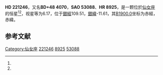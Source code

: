 {{Starbox begin
| name = HD 221246
}}
{{Starbox observe
| epoch = [[J2000.0|J2000.0]]
| constell = [[仙女座|仙女座]]<ref name=SIMBAD>{{cite web
 | url=http://simbad.u-strasbg.fr/simbad/sim-id?Ident=HR+8925
 | title=Pulsating variable Star
 | publisher=Centre de Données astronomiques de Strasbourg
 | work=SIMBAD
 | accessdate=2012-07-13
 | archive-date=2016-03-18
 | archive-url=https://web.archive.org/web/20160318194704/http://simbad.u-strasbg.fr/simbad/sim-id?Ident=HR+8925
 | dead-url=no
 }}</ref><ref name=DATA>{{cite web
 | url=http://vizier.u-strasbg.fr/viz-bin/VizieR-5?-out.add=.&-source=5050&-corr=PK=HR&-out.max=9999&HR=8925
 | title=VizieR Detailed Page
 | accessdate=2012-07-13
 | archive-date=2016-03-05
 | archive-url=https://web.archive.org/web/20160305001800/http://vizier.u-strasbg.fr/viz-bin/VizieR-5?-out.add=.&-source=5050&-corr=PK=HR&-out.max=9999&HR=8925
 | dead-url=no
 }}</ref>
| 星官 = 
| ra = {{RA|23|30|7.4}}<ref name=SIMBAD /><ref name=DATA />
| dec = {{DEC|+49|7|59}}<ref name=SIMBAD /><ref name=DATA />
| appmag_v = 6.17<ref name=SIMBAD /><ref name=DATA />
}}
{{Starbox character
| class = K3III<ref name=SIMBAD /><ref name=DATA />
| b-v = 1.46<ref name=SIMBAD /><ref name=DATA />
| u-b = 1.71<ref name=SIMBAD /><ref name=DATA />
| r-i = <ref name=SIMBAD /><ref name=DATA />
| variable = 
}}
{{Starbox astrometry
| radial_v = 1.71
| prop_mo_ra = 6
| parallax = 
| p_error = 
}}
{{Starbox catalog
| names =BD+48 4070，[[SAO星表|SAO]] 53088，[[HD星表|HD]] 221246，[[HR星表|HR]] 8925}}
{{Starbox reference |Simbad=HR+8925}}
{{Starbox end}}

'''HD 221246'''，又名'''BD+48 4070'''，'''SAO 53088'''、'''HR 8925'''，是一颗位於[[仙女座|仙女座]]的恒星<ref name=SIMBAD /><ref name=DATA />，视星等为6.17，位于[[銀道座標系|銀經]]109.51，[[銀道座標系|銀緯]]-11.61，其[[B1900.0|B1900.0]]坐标为赤經{{RA|23|25|21.2}}，赤緯{{DEC|+48|-11.61|54}}。

== 参考文献 ==
{{reflist}}

{{star-stub}}

[[Category:仙女座|Category:仙女座]]
[[Category:HD和HDE天體|221246]]
[[Category:HR天體|8925]]
[[Category:SAO天體|53088]]